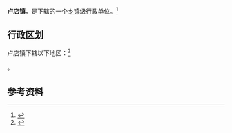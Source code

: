 {{中国乡级行政区|41/01/85/102/000}}

'''卢店镇'''，是{{PRC admin/fullname|41/01/85/102/000|3}}下辖的一个[[乡镇|乡镇]]级行政单位。<ref>{{PRC admin/ref sgc|{{PRC admin/parent|41/01/85/102/000}}}}</ref>

== 行政区划 ==

卢店镇下辖以下地区：<ref>{{PRC admin/ref sgc|41/01/85/102/000}}</ref>

{{PRC admin/children|41/01/85/102/000}}。

== 参考资料 ==

{{reflist}}

{{行政区划小作品}}
{{PRC admin/navcat|41/01/85/102/000}}